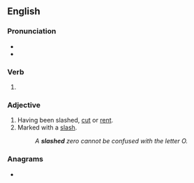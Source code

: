 ==English==

===Pronunciation===
* {{IPA|en|/slæʃt/}}
* {{rhymes|æʃt|lang=en}}

===Verb===
{{head|en|verb form}}

# {{en-past of|slash}}

===Adjective===
{{en-adj|-}}

# Having been slashed, [[cut]] or [[rent]].
# Marked with a [[slash]].
#: ''A '''slashed''' zero cannot be confused with the letter O.''

===Anagrams===
* {{anagrams|en|a=adehlss|Shadles|hassled}}